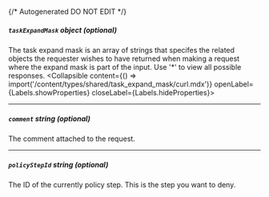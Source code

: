 {/* Autogenerated DO NOT EDIT  */}

##### `taskExpandMask` _object (optional)_
The task expand mask is an array of strings that specifes the related objects the requester wishes to have returned when making a request where the expand mask is part of the input. Use '\*' to view all possible responses.
<Collapsible content={() => import('/content/types/shared/task_expand_mask/curl.mdx')} openLabel={Labels.showProperties} closeLabel={Labels.hideProperties}>
</Collapsible>

---
##### `comment` _string (optional)_
The comment attached to the request.

---
##### `policyStepId` _string (optional)_
The ID of the currently policy step. This is the step you want to deny.


